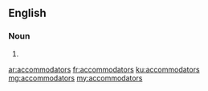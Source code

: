 ==English==

===Noun===
{{head|en|noun plural form}}

# {{plural of|accommodator|lang=en}}

[[ar:accommodators]]
[[fr:accommodators]]
[[ku:accommodators]]
[[mg:accommodators]]
[[my:accommodators]]